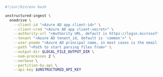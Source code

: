 ```bash Shell
#!/usr/bin/env bash

unstructured-ingest \
  onedrive \
    --client-id "<Azure AD app client-id>" \
    --client-cred "<Azure AD app client-secret>" \
    --authority-url "<Authority URL, default is https://login.microsoftonline.com>" \
    --tenant "<Azure AD tenant_id, default is 'common'>" \
    --user-pname "<Azure AD principal name, in most cases is the email linked to the drive>" \
    --path "<Path to start parsing files from>" \
    --output-dir $LOCAL_FILE_OUTPUT_DIR \
    --num-processes 2 \
    --verbose \
    --partition-by-api \
    --api-key $UNSTRUCTURED_API_KEY
```
